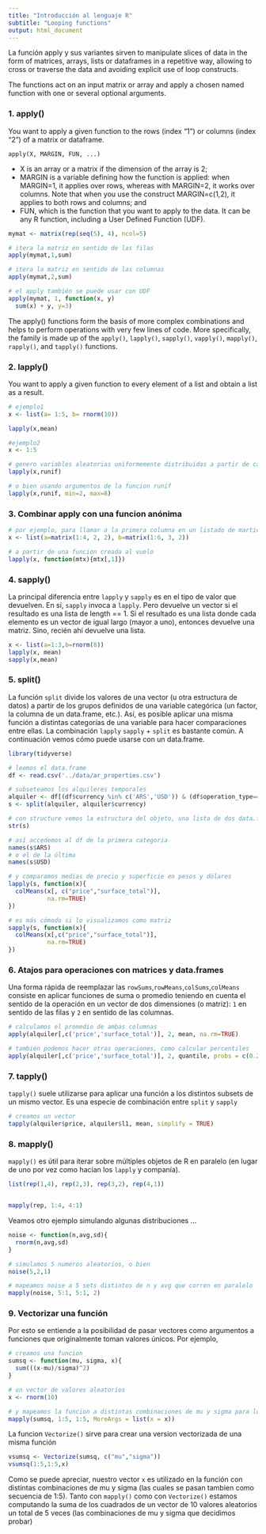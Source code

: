```yaml
---
title: "Introducción al lenguaje R"
subtitle: "Looping functions"
output: html_document
---
```


La función apply y sus variantes sirven to manipulate slices of data in the form of matrices, arrays, lists or dataframes in a repetitive way, allowing to cross or traverse the data and avoiding explicit use of loop constructs. 

The functions act on an input matrix or array and apply a chosen named function with one or several optional arguments.


### 1. apply()
You want to apply a given function to the rows (index “1”) or columns (index “2”) of a matrix or dataframe. 

`apply(X, MARGIN, FUN, ...)`

* X is an array or a matrix if the dimension of the array is 2;
* MARGIN is a variable defining how the function is applied: when MARGIN=1, it applies over rows, whereas with MARGIN=2, it works over columns. Note that when you use the construct MARGIN=c(1,2), it applies to both rows and columns; and
* FUN, which is the function that you want to apply to the data. It can be any R function, including a User Defined Function (UDF).

```r
mymat <- matrix(rep(seq(5), 4), ncol=5)

# itera la matriz en sentido de las filas
apply(mymat,1,sum)

# itera la matriz en sentido de las columnas
apply(mymat,2,sum)

# el apply también se puede usar con UDF
apply(mymat, 1, function(x, y)
  sum(x) + y, y=3)

```

The apply() functions form the basis of more complex combinations and helps to perform operations with very few lines of code. More specifically, the family is made up of the `apply()`, `lapply()`, `sapply()`, `vapply()`, `mapply()`, `rapply()`, and `tapply()` functions.

### 2. lapply()

You want to apply a given function to every element of a list and obtain a list as a result.
```r
# ejemplo1
x <- list(a= 1:5, b= rnorm(10))

lapply(x,mean)

#ejemplo2
x <- 1:5

# genero variables aleatorias uniformemente distribuidas a partir de cada input
lapply(x,runif)

# o bien usando argumentos de la funcion runif
lapply(x,runif, min=2, max=8)
```
### 3. Combinar apply con una funcion anónima
```r
# por ejemplo, para llamar a la primera columna en un listado de martices
x <- list(a=matrix(1:4, 2, 2), b=matrix(1:6, 3, 2))

# a partir de una funcion creada al vuelo
lapply(x, function(mtx){mtx[,1]})

```
### 4. sapply()

La principal diferencia entre `lapply` y `sapply` es en el tipo de valor que devuelven. En sí, `sapply` invoca a `lapply`. Pero devuelve un vector si el resultado es una lista de length == 1. Si el resultado es una lista donde cada elemento es un vector de igual largo (mayor a uno), entonces devuelve una matriz. Sino, recién ahí devuelve una lista.

```r

x <- list(a=1:3,b=rnorm(8))
lapply(x, mean)
sapply(x,mean)

```
### 5. split()

La función `split` divide los valores de una vector (u otra estructura de datos) a partir de los grupos definidos de una variable categórica (un factor, la columna de un data.frame, etc.). Así, es posible aplicar una misma función a distintas categorías de una variable para hacer comparaciones entre ellas.
La combinación `lapply` `sapply` + `split` es bastante común. A continuación vemos cómo puede usarse con un data.frame.

```r
library(tidyverse)

# leemos el data.frame
df <- read.csv('../data/ar_properties.csv')

# subseteamos los alquileres temporales
alquiler <- df[(df$currency %in% c('ARS','USD')) & (df$operation_type=='Alquiler temporal'),]
s <- split(alquiler, alquiler$currency)

# con structure vemos la estructura del objeto, una lista de dos data.frames
str(s)

# así accedemos al df de la primera categoria
names(s$ARS)
# o el de la última
names(s$USD)

# y comparamos medias de precio y superficie en pesos y dólares
lapply(s, function(x){
  colMeans(x[, c("price","surface_total")],
           na.rm=TRUE)
})

# es más cómodo si lo visualizamos como matriz
sapply(s, function(x){
  colMeans(x[,c("price","surface_total")],
           na.rm=TRUE)
})
```

### 6. Atajos para operaciones con matrices y data.frames

Una forma rápida de reemplazar las `rowSums`,`rowMeans`,`colSums`,`colMeans` consiste en aplicar funciones de suma o promedio teniendo en cuenta el sentido de la operación en un vector de dos dimensiones (o matriz): `1` en sentido de las filas y `2` en sentido de las columnas.

```r
# calculamos el promedio de ambas columnas
apply(alquiler[,c('price','surface_total')], 2, mean, na.rm=TRUE)

# también podemos hacer otras operaciones, como calcular percentiles
apply(alquiler[,c('price','surface_total')], 2, quantile, probs = c(0.25,0.75), na.rm=TRUE )
```

### 7. tapply()

`tapply()` suele utilizarse para aplicar una función a los distintos subsets de un mismo vector. Es una especie de combinación entre `split` y `sapply`

```r
# creamos un vector
tapply(alquiler$price, alquiler$l1, mean, simplify = TRUE)
```

### 8. mapply()

`mapply()` es útil para iterar sobre múltiples objetos de R en paralelo (en lugar de uno por vez como hacían los `lapply` y companía).
```r

list(rep(1,4), rep(2,3), rep(3,2), rep(4,1))


mapply(rep, 1:4, 4:1)
```
Veamos otro ejemplo simulando algunas distribuciones ...
```r

noise <- function(n,avg,sd){
  rnorm(n,avg,sd)
}

# simulamos 5 numeros aleatorios, o bien
noise(5,2,1)

# mapeamos noise a 5 sets distintos de n y avg que corren en paralelo
mapply(noise, 5:1, 5:1, 2)
```

### 9. Vectorizar una función

Por esto se entiende a la posibilidad de pasar vectores como argumentos a funciones que originalmente toman valores únicos. Por ejemplo,
```r

# creamos una funcion
sumsq <- function(mu, sigma, x){
  sum(((x-mu)/sigma)^2)
}

# un vector de valores aleatorios
x <- rnorm(10)

# y mapeamos la funcion a distintas combinaciones de mu y sigma para los valores de x
mapply(sumsq, 1:5, 1:5, MoreArgs = list(x = x))
```

La funcion `Vectorize()` sirve para crear una version vectorizada de una misma función
```r
vsumsq <- Vectorize(sumsq, c("mu","sigma"))
vsumsq(1:5,1:5,x)
```

Como se puede apreciar, nuestro vector `x` es utilizado en la función con distintas combinaciones de mu y sigma (las cuales se pasan tambien como secuencia de 1:5). Tanto con `mapply()` como con `Vectorize()` estamos computando la suma de los cuadrados de un vector de 10 valores aleatorios un total de 5 veces (las combinaciones de mu y sigma que decidimos probar)
